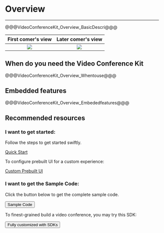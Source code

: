 # Overview

- - -


@@@VideoConferenceKit_Overview_BasicDescri@@@

|First comer's view| Later comer's view|
|:---:|:---:|
|<Frame width="200" height="auto" ><img src="https://storage.zego.im/sdk-doc/Pics/ZegoUIKit/conference/user1.gif" /></Frame>|<Frame width="210" height="auto" ><img src="https://storage.zego.im/sdk-doc/Pics/ZegoUIKit/conference/user2.gif" /></Frame>|




## When do you need the Video Conference Kit

@@@VideoConferenceKit_Overview_Whentouse@@@


## Embedded features

@@@VideoConferenceKit_Overview_Embededfeatures@@@

## Recommended resources

### I want to get started:

Follow the steps to get started swiftly.

[Quick Start](./02-quick-start.mdx)

To configure prebuilt UI for a custom experience:

[Custom Prebuilt UI](./customize-prebuilt-features/01-overview.mdx)

### I want to get the Sample Code:

Click the button below to get the complete sample code.

<Button primary-color="NavyBlue" target="_blank" href="https://github.com/ZEGOCLOUD/zego_uikit_prebuilt_video_conference_example_flutter">Sample Code</Button>

To finest-grained build a video conference, you may try this SDK:


<Button primary-color="NavyBlue" target="_blank" href="https://docs.zegocloud.com/article/5560">Fully customized with SDKs</Button>
